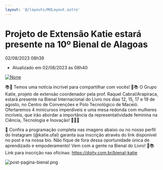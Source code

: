 ```yaml
---
layout: '@/layouts/MdLayout.astro'
---
```






Projeto de Extensão Katie estará presente na 10º Bienal de Alagoas
==================================================================






  

02/08/2023 08h39

 - Atualizado em 02/08/2023 às 08h40
 










[<Image src="https://arapiraca.ufal.br/graduacao/ciencia-da-computacao/institucional/informes/katie-na-bienal/%40%40images/977dd7e4-1a99-4422-8173-9179e95333a1.jpg" alt="None" inferSize />
](katie-na-bienal/%40%40images/d7dde54f-6d78-4a07-b39e-e15c3fc57412.jpg)

📚🌟 Temos uma notícia incrível para compartilhar com vocês! 🌟📚 O Grupo Katie, projeto de extensão coordenador pela prof. Raquel Cabral/Arapiraca, estará presente na Bienal Internacional do Livro nos dias 12, 15, 17 e 19 de agosto, no Centro de Convenções e Polo Tecnológico de Maceió. Ofertaremos 4 minicursos imperdíveis e uma mesa redonda com mulheres incríveis, que irão abordar a importância da representatividade feminina na Ciência, Tecnologia e Inovação! 🚀👩‍🔬


📅 Confira a programação completa nas imagens abaixo ou no nosso perfil do Instagram (@katie.ufal) garanta sua inscrição através do link disponível no post e na nossa bio. Não fique de fora dessa oportunidade única de aprendizado e empoderamento! Vem com a gente na Bienal do Livro! 🎉📚   
Link para inscrição nas oficinas: https://doity.com.br/bienal-katie


<Image src="https://arapiraca.ufal.br/graduacao/ciencia-da-computacao/documentos/imagens/post-pagina-bienal.png/%40%40images/100f157d-ddc7-436d-bf67-6fa1b15b4f20.png" alt="post-pagina-bienal.png" inferSize />













